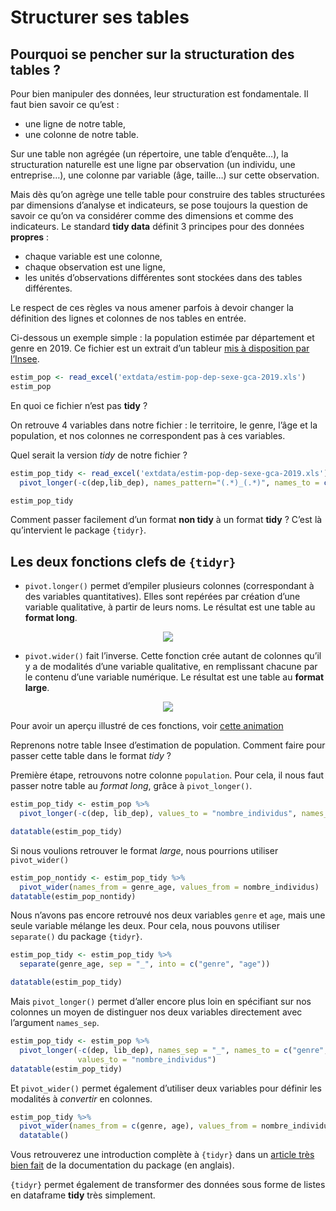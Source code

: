 # Structurer ses tables

## Pourquoi se pencher sur la structuration des tables ?

Pour bien manipuler des données, leur structuration est fondamentale. Il faut bien savoir ce qu'est :

- une ligne de notre table,  
- une colonne de notre table.

Sur une table non agrégée (un répertoire, une table d'enquête...), la structuration naturelle est une ligne par observation (un individu, une entreprise...), une colonne par variable (âge, taille...) sur cette observation. 

Mais dès qu'on agrège une telle table pour construire des tables structurées par dimensions d'analyse et indicateurs, se pose toujours la question de savoir ce qu'on va considérer comme des dimensions et comme des indicateurs. Le standard **tidy data** définit 3 principes pour des données **propres** :  

- chaque variable est une colonne,  
- chaque observation est une ligne,  
- les unités d'observations différentes sont stockées dans des tables différentes.     

Le respect de ces règles va nous amener parfois à devoir changer la définition des lignes et colonnes de nos tables en entrée.

Ci-dessous un exemple simple : la population estimée par département et genre en 2019. Ce fichier est un extrait d'un tableur [mis à disposition par l'Insee](https://www.insee.fr/fr/statistiques/1893198).   

```r
estim_pop <- read_excel('extdata/estim-pop-dep-sexe-gca-2019.xls')
estim_pop
```

En quoi ce fichier n'est pas **tidy** ?

On retrouve 4 variables dans notre fichier : le territoire, le genre, l'âge et la population, et nos colonnes ne correspondent pas à ces variables.

Quel serait la version *tidy* de notre fichier ?

```r
estim_pop_tidy <- read_excel('extdata/estim-pop-dep-sexe-gca-2019.xls') %>% 
  pivot_longer(-c(dep,lib_dep), names_pattern="(.*)_(.*)", names_to = c("genre", "age"), values_to = "nombre_individus")
```


```r
estim_pop_tidy
```


Comment passer facilement d'un format **non tidy** à un format **tidy** ? C'est là qu'intervient le package `{tidyr}`.

## Les deux fonctions clefs de `{tidyr}`


- `pivot.longer()` permet d'empiler plusieurs colonnes (correspondant à des variables quantitatives). Elles sont repérées par création d'une variable qualitative, à partir de leurs noms. Le résultat est une table au **format long**.

<center>![](images/gather.png)</center>


- `pivot.wider()` fait l'inverse. Cette fonction crée autant de colonnes qu'il y a de modalités d'une variable qualitative, en remplissant chacune par le contenu d'une variable numérique. Le résultat est une table au **format large**.

<center>![](images/spread.png)</center>

Pour avoir un aperçu illustré de ces fonctions, voir [cette animation](https://www.dropbox.com/s/a6o75zj443b2rv3/tidyr-longer-wider-modified.gif?dl=0)

Reprenons notre table Insee d'estimation de population. Comment faire pour passer cette table dans le format *tidy* ?

Première étape, retrouvons notre colonne `population`. Pour cela, il nous faut passer notre table au *format long*, grâce à `pivot_longer()`.

```r
estim_pop_tidy <- estim_pop %>% 
  pivot_longer(-c(dep, lib_dep), values_to = "nombre_individus", names_to = "genre_age")

datatable(estim_pop_tidy)
```

Si nous voulions retrouver le format *large*, nous pourrions utiliser `pivot_wider()`  

```r
estim_pop_nontidy <- estim_pop_tidy %>% 
  pivot_wider(names_from = genre_age, values_from = nombre_individus)
datatable(estim_pop_nontidy)
```

Nous n'avons pas encore retrouvé nos deux variables `genre` et `age`, mais une seule variable mélange les deux.
Pour cela, nous pouvons utiliser `separate()` du package `{tidyr}`.

```r
estim_pop_tidy <- estim_pop_tidy %>% 
  separate(genre_age, sep = "_", into = c("genre", "age"))

datatable(estim_pop_tidy)
```

Mais `pivot_longer()` permet d'aller encore plus loin en spécifiant sur nos colonnes un moyen de distinguer nos deux variables directement avec l'argument `names_sep`.

```r
estim_pop_tidy <- estim_pop %>% 
  pivot_longer(-c(dep, lib_dep), names_sep = "_", names_to = c("genre", "age"), 
               values_to = "nombre_individus")
datatable(estim_pop_tidy)
```

Et `pivot_wider()` permet également d'utiliser deux variables pour définir les modalités à *convertir* en colonnes.

```r
estim_pop_tidy %>% 
  pivot_wider(names_from = c(genre, age), values_from = nombre_individus) %>% 
  datatable()
```


Vous retrouverez une introduction complète à `{tidyr}` dans un [article très bien fait](https://tidyr.tidyverse.org/articles/pivot.html) de la documentation du package (en anglais).   

`{tidyr}` permet également de transformer des données sous forme de listes en dataframe **tidy** très simplement.


